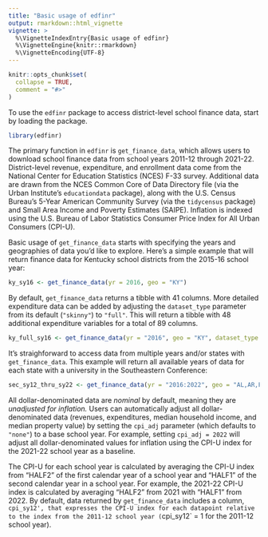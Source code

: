 ```yaml
---
title: "Basic usage of edfinr"
output: rmarkdown::html_vignette
vignette: >
  %\VignetteIndexEntry{Basic usage of edfinr}
  %\VignetteEngine{knitr::rmarkdown}
  %\VignetteEncoding{UTF-8}
---
```


```r
knitr::opts_chunk$set(
  collapse = TRUE,
  comment = "#>"
)
```

To use the `edfinr` package to access district-level school finance data, start by loading the package.

```r
library(edfinr)
```

The primary function in `edfinr` is `get_finance_data`, which allows users to download school finance data from school years 2011-12 through 2021-22. District-level revenue, expenditure, and enrollment data come from the National Center for Education Statistics (NCES) F-33 survey. Additional data are drawn from the NCES Common Core of Data Directory file (via the Urban Institute's `educationdata` package), along with the U.S. Census Bureau's 5-Year American Community Survey (via the `tidycensus` package) and Small Area Income and Poverty Estimates (SAIPE). Inflation is indexed using the U.S. Bureau of Labor Statistics Consumer Price Index for All Urban Consumers (CPI-U). 

Basic usage of `get_finance_data` starts with specifying the years and geographies of data you'd like to explore. Here's a simple example that will return finance data for Kentucky school districts from the 2015-16 school year:
```r
ky_sy16 <- get_finance_data(yr = 2016, geo = "KY")
```

By default, `get_finance_data` returns a tibble with 41 columns. More detailed expenditure data can be added by adjusting the `dataset_type` parameter from its default (`"skinny"`) to `"full"`. This will return a tibble with 48 additional expenditure variables for a total of 89 columns.

```r
ky_full_sy16 <- get_finance_data(yr = "2016", geo = "KY", dataset_type = "full")

```

It's straighforward to access data from multiple years and/or states with `get_finance_data`. This example will return all available years of data for each state with a university in the Southeastern Conference:

```r
sec_sy12_thru_sy22 <- get_finance_data(yr = "2016:2022", geo = "AL,AR,FL,GA,KY,LA,MS,MO,OK,SC,TN,TX")
```

All dollar-denominated data are *nominal* by default, meaning they are *unadjusted for inflation.* Users can automatically adjust all dollar-denominated data (revenues, expenditures, median household income, and median property value) by setting the `cpi_adj` parameter (which defaults to `"none"`) to a base school year. For example, setting `cpi_adj = 2022` will adjust all dollar-denominated values for inflation using the CPI-U index for the 2021-22 school year as a baseline. 

The CPI-U for each school year is calculated by averaging the CPI-U index from "HALF2" of the first calendar year of a school year and "HALF1" of the second calendar year in a school year. For example, the 2021-22 CPI-U index is calculated by averaging "HALF2" from 2021 with "HALF1" from 2022. By default, data returned by `get_finance_data` includes a column, `cpi_sy12', that expresses the CPI-U index for each datapoint relative to the index from the 2011-12 school year (`cpi_sy12` = 1 for the 2011-12 school year). 
